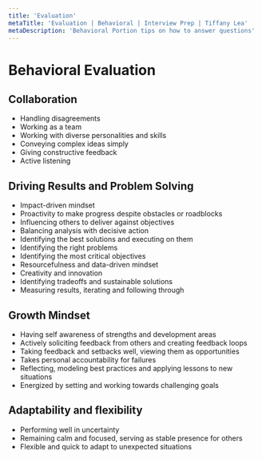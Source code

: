 ```yaml
---
title: 'Evaluation'
metaTitle: 'Evaluation | Behavioral | Interview Prep | Tiffany Lea'
metaDescription: 'Behavioral Portion tips on how to answer questions'
---
```


# Behavioral Evaluation

## Collaboration
- Handling disagreements 
- Working as a team 
- Working with diverse personalities and skills 
- Conveying complex ideas simply 
- Giving constructive feedback 
- Active listening

## Driving Results and Problem Solving
- Impact-driven mindset 
- Proactivity to make progress despite obstacles or roadblocks 
- Influencing others to deliver against objectives 
- Balancing analysis with decisive action 
- Identifying the best solutions and executing on them 
- Identifying the right problems 
- Identifying the most critical objectives 
- Resourcefulness and data-driven mindset 
- Creativity and innovation 
- Identifying tradeoffs and sustainable solutions 
- Measuring results, iterating and following through

## Growth Mindset
- Having self awareness of strengths and development areas 
- Actively soliciting feedback from others and creating feedback loops 
- Taking feedback and setbacks well, viewing them as opportunities 
- Takes personal accountability for failures 
- Reflecting, modeling best practices and applying lessons to new situations 
- Energized by setting and working towards challenging goals

## Adaptability and flexibility
- Performing well in uncertainty 
- Remaining calm and focused, serving as stable presence for others 
- Flexible and quick to adapt to unexpected situations
